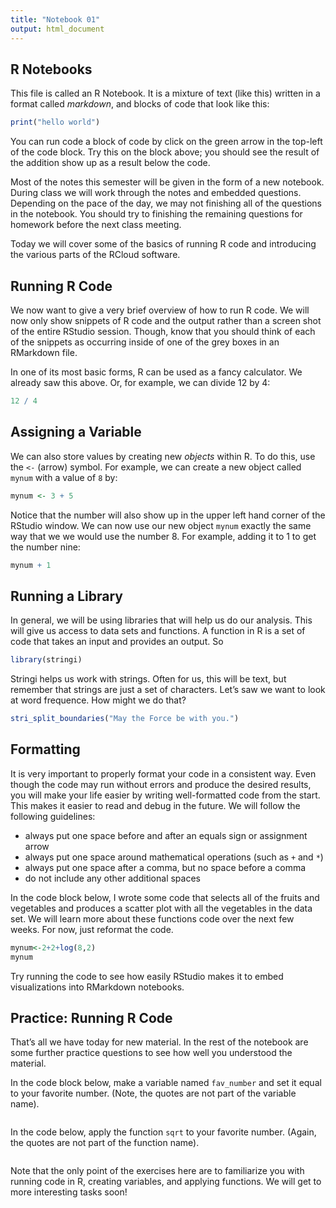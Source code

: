 ```yaml
---
title: "Notebook 01"
output: html_document
---
```


## R Notebooks

This file is called an R Notebook. It is a mixture of text (like this)
written in a format called *markdown*, and blocks of code that look
like this:

```r
print("hello world")
```

You can run code a block of code by click on the green arrow in the top-left
of the code block. Try this on the block above; you should see the result of
the addition show up as a result below the code.

Most of the notes this semester will be given in the form of a new notebook.
During class we will work through the notes and embedded questions. Depending
on the pace of the day, we may not finishing all of the questions in the
notebook. You should try to finishing the remaining questions for homework
before the next class meeting.

Today we will cover some of the basics of running R code and introducing the
various parts of the RCloud software.

## Running R Code

We now want to give a very brief overview of how to run R code. We
will now only show snippets of R code and the output rather than a
screen shot of the entire RStudio session. Though, know that you
should think of each of the snippets as occurring inside of one of
the grey boxes in an RMarkdown file.

In one of its most basic forms, R can be used as a fancy calculator. We already
saw this above. Or, for example, we can divide 12 by 4:

```r
12 / 4
```


## Assigning a Variable

We can also store values by creating new *objects* within R. To do
this, use the `<-` (arrow) symbol. For example, we can create a new
object called `mynum` with a value of `8` by:

```r
mynum <- 3 + 5
```

Notice that the number will also show up in the upper left hand corner
of the RStudio window. We can now use our new object `mynum` exactly the
same way that we we would use the number 8. For example, adding it to 1
to get the number nine:

```r
mynum + 1
```

## Running a Library

In general, we will be using libraries that will help us do our analysis.
This will give us access to data sets and functions. A function in R is 
a set of code that takes an input and provides an output. So

 ```r
library(stringi)
```

Stringi helps us work with strings. Often for us, this will be text, but 
remember that strings are just a set of characters. Let's saw we want to look
at word frequence. How might we do that?
 
 ```r
stri_split_boundaries("May the Force be with you.")
```
  

## Formatting

It is very important to properly format your code in a consistent way.
Even though the code may run without errors and produce the desired results,
you will make your life easier by writing well-formatted code from the start.
This makes it easier to read and debug in the future. We will follow the
following guidelines:

- always put one space before and after an equals sign or assignment arrow
- always put one space around mathematical operations (such as `+` and `*`)
- always put one space after a comma, but no space before a comma
- do not include any other additional spaces

In the code block below, I wrote some code that selects all of the
fruits and vegetables and produces a scatter plot with all the vegetables
in the data set. We will learn more about these functions code over the
next few weeks. For now, just reformat the code.

```r
mynum<-2+2+log(8,2)
mynum
```


Try running the code to see how easily RStudio makes it to embed
visualizations into RMarkdown notebooks.


## Practice: Running R Code

That's all we have today for new material. In the rest of the
notebook are some further practice questions to see how well you
understood the material.

In the code block below, make a variable named `fav_number` and set it
equal to your favorite number. (Note, the quotes are not part of the
variable name).

```r

```

In the code below, apply the function `sqrt` to your favorite
number. (Again, the quotes are not part of the function name).

```r

```

Note that the only point of the exercises here are to familiarize
you with running code in R, creating variables, and applying functions.
We will get to more interesting tasks soon!

